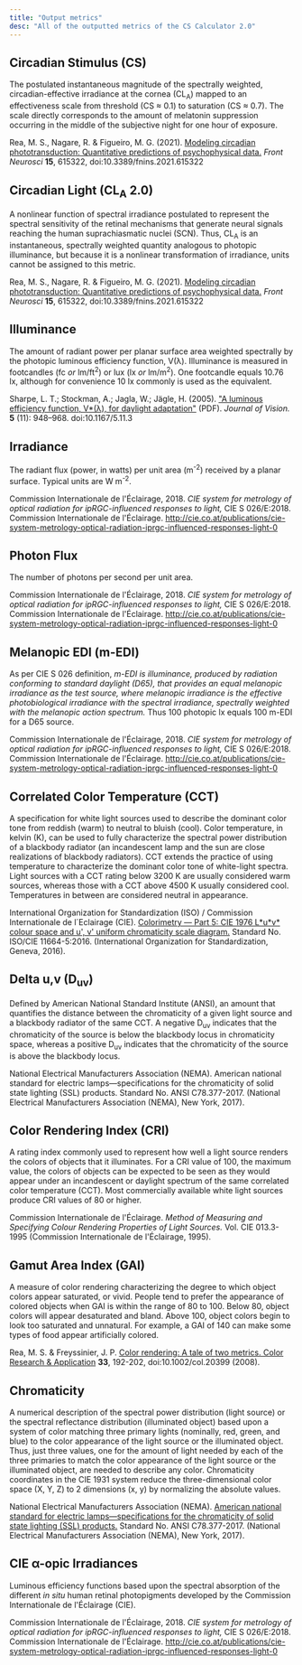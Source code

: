 ```yaml
---
title: "Output metrics"
desc: "All of the outputted metrics of the CS Calculator 2.0"
---
```


## Circadian Stimulus (CS)

The postulated instantaneous magnitude of the spectrally weighted, circadian-effective irradiance at the cornea (CL<sub>A</sub>) mapped to an effectiveness scale from threshold (CS ≈ 0.1) to saturation (CS ≈ 0.7). The scale directly corresponds to the amount of melatonin suppression occurring in the middle of the subjective night for one hour of exposure.

<References>
  <Reference>Rea, M. S., Nagare, R. & Figueiro, M. G. (2021). <a href="https://www.frontiersin.org/articles/10.3389/fnins.2021.615322/full" target="_blank">Modeling circadian phototransduction: Quantitative predictions of psychophysical data.</a> <i>Front Neurosci</i> <b>15</b>, 615322, doi:10.3389/fnins.2021.615322</Reference>
</References>

## Circadian Light (CL<sub>A</sub> 2.0)

A nonlinear function of spectral irradiance postulated to represent the spectral sensitivity of the retinal mechanisms that generate neural signals reaching the human suprachiasmatic nuclei (SCN). Thus, CL<sub>A</sub> is an instantaneous, spectrally weighted quantity analogous to photopic illuminance, but because it is a nonlinear transformation of irradiance, units cannot be assigned to this metric.

<References>
  <Reference>Rea, M. S., Nagare, R. & Figueiro, M. G. (2021). <a href="https://www.frontiersin.org/articles/10.3389/fnins.2021.615322/full" target="_blank">Modeling circadian phototransduction: Quantitative predictions of psychophysical data.</a> <i>Front Neurosci</i> <b>15</b>, 615322, doi:10.3389/fnins.2021.615322</Reference>
</References>

## Illuminance

The amount of radiant power per planar surface area weighted spectrally by the photopic luminous efficiency function, V(&#x3BB;). Illuminance is measured in footcandles (fc <i>or</i> lm/ft<sup>2</sup>) or lux (lx <i>or</i> lm/m<sup>2</sup>). One footcandle equals 10.76 lx, although for convenience 10 lx commonly is used as the equivalent.

<References>
  <Reference>Sharpe, L. T.; Stockman, A.; Jagla, W.; Jägle, H. (2005). <a href="https://web.archive.org/web/20120426041536/http://calendar.arvo.org/5/11/3/Sharpe-2005-jov-5-11-3.pdf" target="_blank">"A luminous efficiency function, V*(λ), for daylight adaptation"</a> (PDF). <i>Journal of Vision.</i> <b>5</b> (11): 948–968. doi:10.1167/5.11.3</Reference>
</References>

## Irradiance

The radiant flux (power, in watts) per unit area (m<sup>-2</sup>) received by a planar surface. Typical units are W m<sup>-2</sup>.

<References>
  <Reference>Commission Internationale de l'Éclairage, 2018. <i>CIE system for metrology of optical radiation for ipRGC-influenced responses to light,</i> CIE S 026/E:2018. Commission Internationale de l'Éclairage. <a href="http://cie.co.at/publications/cie-system-metrology-optical-radiation-iprgc-influenced-responses-light-0" target="_blank">http://cie.co.at/publications/cie-system-metrology-optical-radiation-iprgc-influenced-responses-light-0</a></Reference>
</References>

## Photon Flux

The number of photons per second per unit area.

<References>
  <Reference>Commission Internationale de l'Éclairage, 2018. <i>CIE system for metrology of optical radiation for ipRGC-influenced responses to light,</i> CIE S 026/E:2018. Commission Internationale de l'Éclairage. <a href="http://cie.co.at/publications/cie-system-metrology-optical-radiation-iprgc-influenced-responses-light-0" target="_blank">http://cie.co.at/publications/cie-system-metrology-optical-radiation-iprgc-influenced-responses-light-0</a></Reference>
</References>

## Melanopic EDI (m-EDI)

As per CIE S 026 definition, *m-EDI is illuminance, produced by radiation conforming to standard daylight (D65), that provides an equal melanopic irradiance as the test source, where melanopic irradiance is the effective photobiological irradiance with the spectral irradiance, spectrally weighted with the melanopic action spectrum.* Thus 100 photopic lx equals 100 m-EDI for a D65 source.

<References>
  <Reference>Commission Internationale de l'Éclairage, 2018. <i>CIE system for metrology of optical radiation for ipRGC-influenced responses to light,</i> CIE S 026/E:2018. Commission Internationale de l'Éclairage. <a target="_blank" href="http://cie.co.at/publications/cie-system-metrology-optical-radiation-iprgc-influenced-responses-light-0">http://cie.co.at/publications/cie-system-metrology-optical-radiation-iprgc-influenced-responses-light-0</a></Reference>
</References>

## Correlated Color Temperature (CCT)

A specification for white light sources used to describe the dominant color tone from reddish (warm) to neutral to bluish (cool). Color temperature, in kelvin (K), can be used to fully characterize the spectral power distribution of a blackbody radiator (an incandescent lamp and the sun are close realizations of blackbody radiators). CCT extends the practice of using temperature to characterize the dominant color tone of white-light spectra. Light sources with a CCT rating below 3200 K are usually considered warm sources, whereas those with a CCT above 4500 K usually considered cool. Temperatures in between are considered neutral in appearance.

<References>
  <Reference>International Organization for Standardization (ISO) / Commission Internationale de l´Eclairage (CIE). <a href="https://www.iso.org/standard/69034.html" target="_blank">Colorimetry — Part 5: CIE 1976 L*u*v* colour space and u', v' uniform chromaticity scale diagram.</a> Standard No. ISO/CIE 11664-5:2016. (International Organization for Standardization, Geneva, 2016).</Reference>
</References>

## Delta u,v (D<sub>uv</sub>)

Defined by American National Standard Institute (ANSI), an amount that quantifies the distance between the chromaticity of a given light source and a blackbody radiator of the same CCT. A negative D<sub>uv</sub> indicates that the chromaticity of the source is below the blackbody locus in chromaticity space, whereas a positive D<sub>uv</sub> indicates that the chromaticity of the source is above the blackbody locus.

<References>
  <Reference>National Electrical Manufacturers Association (NEMA). American national standard for electric lamps—specifications for the chromaticity of solid state lighting (SSL) products. Standard No. ANSI C78.377-2017. (National Electrical Manufacturers Association (NEMA), New York, 2017).</Reference>
</References>

## Color Rendering Index (CRI)

A rating index commonly used to represent how well a light source renders the colors of objects that it illuminates. For a CRI value of 100, the maximum value, the colors of objects can be expected to be seen as they would appear under an incandescent or daylight spectrum of the same correlated color temperature (CCT). Most commercially available white light sources produce CRI values of 80 or higher.

<References>
  <Reference>Commission Internationale de l'Éclairage. <i>Method of Measuring and Specifying Colour Rendering Properties of Light Sources.</i> Vol. CIE 013.3-1995 (Commission Internationale de l'Éclairage, 1995).</Reference>
</References>

## Gamut Area Index (GAI)

A measure of color rendering characterizing the degree to which object colors appear saturated, or vivid. People tend to prefer the appearance of colored objects when GAI is within the range of 80 to 100. Below 80, object colors will appear desaturated and bland. Above 100, object colors begin to look too saturated and unnatural. For example, a GAI of 140 can make some types of food appear artificially colored.

<References>
  <Reference>Rea, M. S. & Freyssinier, J. P. <a href="https://onlinelibrary.wiley.com/doi/10.1002/col.20399" target="_blank">Color rendering: A tale of two metrics. Color Research & Application</a> <b>33</b>, 192-202, doi:10.1002/col.20399 (2008).</Reference>
</References>

## Chromaticity

A numerical description of the spectral power distribution (light source) or the spectral reflectance distribution (illuminated object) based upon a system of color matching three primary lights (nominally, red, green, and blue) to the color appearance of the light source or the illuminated object. Thus, just three values, one for the amount of light needed by each of the three primaries to match the color appearance of the light source or the illuminated object, are needed to describe any color. Chromaticity coordinates in the CIE 1931 system reduce the three-dimensional color space (X, Y, Z) to 2 dimensions (x, y) by normalizing the absolute values.

<References>
  <Reference>National Electrical Manufacturers Association (NEMA). <a href="https://www.nema.org/standards/view/American-National-Standard-for-Electric-Lamps-Specifications-for-the-Chromaticity-of-Solid-State-Lighting-Products" target="_blank">American national standard for electric lamps—specifications for the chromaticity of solid state lighting (SSL) products.</a> Standard No. ANSI C78.377-2017. (National Electrical Manufacturers Association (NEMA), New York, 2017).</Reference>
</References>

## CIE &alpha;-opic Irradiances

Luminous efficiency functions based upon the spectral absorption of the different <i>in situ</i> human retinal photopigments developed by the Commission Internationale de l'Éclairage (CIE).

<References>
  <Reference>Commission Internationale de l'Éclairage, 2018. <i>CIE system for metrology of optical radiation for ipRGC-influenced responses to light,</i> CIE S 026/E:2018. Commission Internationale de l'Éclairage. <a target="_blank" href="http://cie.co.at/publications/cie-system-metrology-optical-radiation-iprgc-influenced-responses-light-0">http://cie.co.at/publications/cie-system-metrology-optical-radiation-iprgc-influenced-responses-light-0</a></Reference>
</References>
